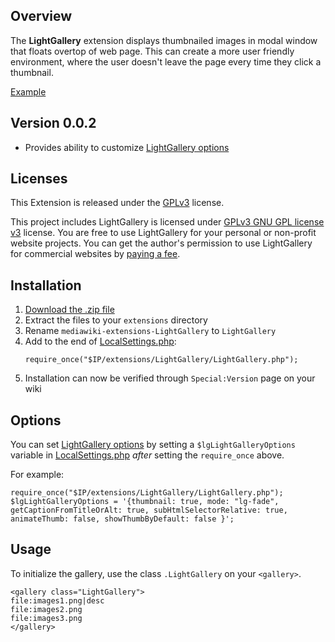 == Overview ==

The '''LightGallery''' extension displays thumbnailed images in modal window that floats overtop of web page. This can create a more user friendly environment, where the user doesn't leave the page every time they click a thumbnail.

[https://ru.ironharvest.wiki/Якуб_Розальски Example]

== Version 0.0.2 ==
* Provides ability to customize [https://sachinchoolur.github.io/lightGallery/docs/ LightGallery options]

== Licenses ==
This Extension is released under the [http://www.gnu.org/licenses/gpl.html GPLv3] license.

This project includes LightGallery is licensed under [http://www.gnu.org/licenses/gpl.html GPLv3 GNU GPL license v3] license.
You are free to use LightGallery for your personal or non-profit website projects.
You can get the author's permission to use LightGallery for commercial websites by [https://sachinchoolur.github.io/lightGallery/docs/license.html paying a fee].

== Installation ==
# [https://github.com/soljdev/mediawiki-extensions-LightGallery/archive/master.zip Download the .zip file]
# Extract the files to your <code>extensions</code> directory
# Rename <code>mediawiki-extensions-LightGallery</code> to <code>LightGallery</code>
# Add to the end of [http://www.mediawiki.org/wiki/Manual:LocalSettings.php LocalSettings.php]: <pre>require_once("$IP/extensions/LightGallery/LightGallery.php");</pre>
# Installation can now be verified through <code>Special:Version</code> page on your wiki

== Options ==
You can set [https://sachinchoolur.github.io/lightGallery/docs/ LightGallery options] by setting a <code>$lgLightGalleryOptions</code> variable in [http://www.mediawiki.org/wiki/Manual:LocalSettings.php LocalSettings.php] ''after'' setting the <code>require_once</code> above.

For example:

<pre>require_once("$IP/extensions/LightGallery/LightGallery.php");
$lgLightGalleryOptions = '{thumbnail: true, mode: "lg-fade", getCaptionFromTitleOrAlt: true, subHtmlSelectorRelative: true, animateThumb: false, showThumbByDefault: false }';</pre>

== Usage ==
To initialize the gallery, use the class <code>.LightGallery</code> on your <code>&lt;gallery&gt;</code>.

<pre>
<gallery class="LightGallery">
file:images1.png|desc
file:images2.png
file:images3.png
</gallery>
</pre>